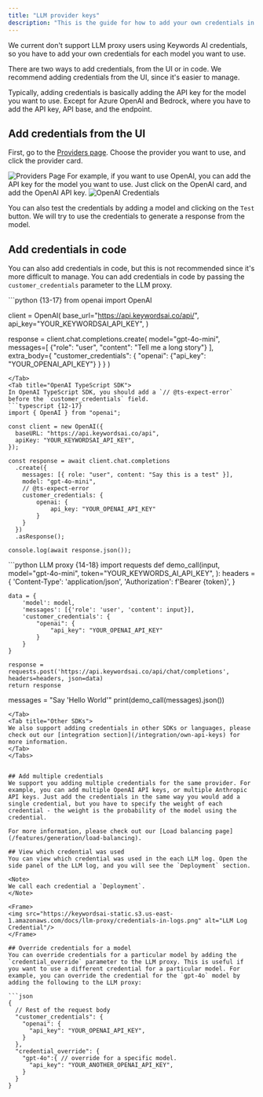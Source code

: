 ```yaml
---
title: "LLM provider keys"
description: "This is the guide for how to add your own credentials in Keywords AI"
---
```


We current don't support LLM proxy users using Keywords AI credentials, so you have to add your own credentials for each model you want to use.  

There are two ways to add credentials, from the UI or in code. We recommend adding credentials from the UI, since it's easier to manage. 

Typically, adding credentials is basically adding the API key for the model you want to use. Except for Azure OpenAI and Bedrock, where you have to add the API key, API base, and the endpoint.

## Add credentials from the UI

First, go to the [Providers page](https://platform.keywordsai.co/platform/api/providers). Choose the provider you want to use, and click the provider card.
<Frame>
<img src="https://keywordsai-static.s3.us-east-1.amazonaws.com/docs/settings/providers.jpg" alt="Providers Page"/>
</Frame>
For example, if you want to use OpenAI, you can add the API key for the model you want to use. Just click on the OpenAI card, and add the OpenAI API key.
<Frame>
<img src="https://keywordsai-static.s3.us-east-1.amazonaws.com/docs/llm-proxy/credentials-details.png" alt="OpenAI Credentials"/>
</Frame>

You can also test the credentials by adding a model and clicking on the `Test` button. We will try to use the credentials to generate a response from the model.

## Add credentials in code
You can also add credentials in code, but this is not recommended since it's more difficult to manage. You can add credentials in code by passing the `customer_credentials` parameter to the LLM proxy.

<Tabs>
<Tab title="OpenAI Python SDK">
```python {13-17}
from openai import OpenAI

client = OpenAI(
    base_url="https://api.keywordsai.co/api/",
    api_key="YOUR_KEYWORDSAI_API_KEY",
)

response = client.chat.completions.create(
    model="gpt-4o-mini",
    messages=[
        {"role": "user", "content": "Tell me a long story"}
    ],
    extra_body={
        "customer_credentials": {
            "openai": {"api_key": "YOUR_OPENAI_API_KEY"}
        }
    }
)
```
</Tab>
<Tab title="OpenAI TypeScript SDK">
In OpenAI TypeScript SDK, you should add a `// @ts-expect-error` before the `customer_credentials` field.
```typescript {12-17}
import { OpenAI } from "openai";

const client = new OpenAI({
  baseURL: "https://api.keywordsai.co/api",
  apiKey: "YOUR_KEYWORDSAI_API_KEY",
});

const response = await client.chat.completions
  .create({
    messages: [{ role: "user", content: "Say this is a test" }],
    model: "gpt-4o-mini",
    // @ts-expect-error
    customer_credentials: {
        openai: {
            api_key: "YOUR_OPENAI_API_KEY"
        }
    }
  })
  .asResponse();

console.log(await response.json());
```
</Tab>
<Tab title="Standard API">
```python LLM proxy {14-18}
import requests
def demo_call(input, 
              model="gpt-4o-mini",
              token="YOUR_KEYWORDS_AI_API_KEY",
              ):
    headers = {
        'Content-Type': 'application/json',
        'Authorization': f'Bearer {token}',
    }

    data = {
        'model': model,
        'messages': [{'role': 'user', 'content': input}],
        'customer_credentials': {
            "openai": {
                "api_key": "YOUR_OPENAI_API_KEY"
            }
        }
    }

    response = requests.post('https://api.keywordsai.co/api/chat/completions', headers=headers, json=data)
    return response

messages = "Say 'Hello World'"
print(demo_call(messages).json())
```
</Tab>
<Tab title="Other SDKs">
We also support adding credentials in other SDKs or languages, please check out our [integration section](/integration/own-api-keys) for more information.
</Tab>
</Tabs>


## Add multiple credentials
We support you adding multiple credentials for the same provider. For example, you can add multiple OpenAI API keys, or multiple Anthropic API keys. Just add the credentials in the same way you would add a single credential, but you have to specify the weight of each credential - the weight is the probability of the model using the credential.

For more information, please check out our [Load balancing page](/features/generation/load-balancing).

## View which credential was used
You can view which credential was used in the each LLM log. Open the side panel of the LLM log, and you will see the `Deployment` section.

<Note>
We call each credential a `Deployment`.
</Note>

<Frame>
<img src="https://keywordsai-static.s3.us-east-1.amazonaws.com/docs/llm-proxy/credentials-in-logs.png" alt="LLM Log Credential"/>
</Frame>

## Override credentials for a model
You can override credentials for a particular model by adding the `credential_override` parameter to the LLM proxy. This is useful if you want to use a different credential for a particular model. For example, you can override the credential for the `gpt-4o` model by adding the following to the LLM proxy:

```json
{
  // Rest of the request body
  "customer_credentials": {
    "openai": {
      "api_key": "YOUR_OPENAI_API_KEY",
    }
  },
  "credential_override": {
    "gpt-4o":{ // override for a specific model.
      "api_key": "YOUR_ANOTHER_OPENAI_API_KEY",
    }
  }
}
```


